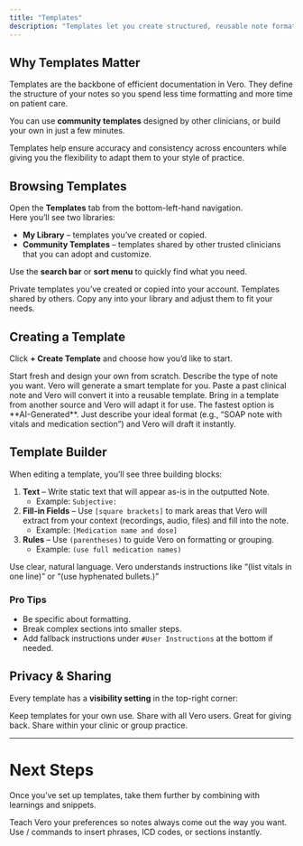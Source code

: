 ```yaml
---
title: "Templates"
description: "Templates let you create structured, reusable note formats that keep your documentation fast, consistent, and customized to your workflow."
---
```


## Why Templates Matter

Templates are the backbone of efficient documentation in Vero. They define the structure of your notes so you spend less time formatting and more time on patient care.

You can use **community templates** designed by other clinicians, or build your own in just a few minutes.

<Note>
  Templates help ensure accuracy and consistency across encounters while giving you the flexibility to adapt them to your style of practice.
</Note>

## Browsing Templates

Open the **Templates** tab from the bottom-left-hand navigation.\
Here you’ll see two libraries:

- **My Library** – templates you’ve created or copied.
- **Community Templates** – templates shared by other trusted clinicians that you can adopt and customize.

Use the **search bar** or **sort menu** to quickly find what you need.

<Columns cols={2}>
  <Card title="My Library" icon="folder">
    Private templates you’ve created or copied into your account.
  </Card>
  <Card title="Community Templates" icon="users">
    Templates shared by others. Copy any into your library and adjust them to fit your needs.
  </Card>
</Columns>

## Creating a Template

Click **\+ Create Template** and choose how you’d like to start.

<Columns cols={2}>
  <Card title="Blank Slate" icon="file-plus">
    Start fresh and design your own from scratch.
  </Card>
  <Card title="AI-Generated" icon="sparkles">
    Describe the type of note you want. Vero will generate a smart template for you.
  </Card>
  <Card title="Use Existing Note" icon="copy">
    Paste a past clinical note and Vero will convert it into a reusable template.
  </Card>
  <Card title="Import" icon="upload">
    Bring in a template from another source and Vero will adapt it for use.
  </Card>
</Columns>

<Tip>
  The fastest option is **AI-Generated**. Just describe your ideal format (e.g., “SOAP note with vitals and medication section”) and Vero will draft it instantly.
</Tip>

## Template Builder

When editing a template, you’ll see three building blocks:

1. **Text** – Write static text that will appear as-is in the outputted Note. 
   - Example: `Subjective: `
2. **Fill-in Fields** – Use `[square brackets]` to mark areas that Vero will extract from your context (recordings, audio, files) and fill into the note.
   - Example: `[Medication name and dose]`
3. **Rules** – Use `(parentheses)` to guide Vero on formatting or grouping.
   - Example: `(use full medication names)`

<Info>
  Use clear, natural language. Vero understands instructions like “(list vitals in one line)” or “(use hyphenated bullets.)”
</Info>

### Pro Tips

- Be specific about formatting.
- Break complex sections into smaller steps.
- Add fallback instructions under `#User Instructions` at the bottom if needed.

## Privacy & Sharing

Every template has a **visibility setting** in the top-right corner:

<Columns cols={3}>
  <Card title="Private" icon="lock">
    Keep templates for your own use.
  </Card>
  <Card title="Community" icon="users">
    Share with all Vero users. Great for giving back.
  </Card>
  <Card title="Team" icon="building">
    Share within your clinic or group practice.
  </Card>
</Columns>

---

# Next Steps

Once you’ve set up templates, take them further by combining with learnings and snippets.

<Columns cols={2}>
  <Card title="Learnings" icon="brain" href="learn">
    Teach Vero your preferences so notes always come out the way you want.
  </Card>
  <Card title="Snippets" icon="scissors" href="snippets">
    Use / commands to insert phrases, ICD codes, or sections instantly.
  </Card>
</Columns>